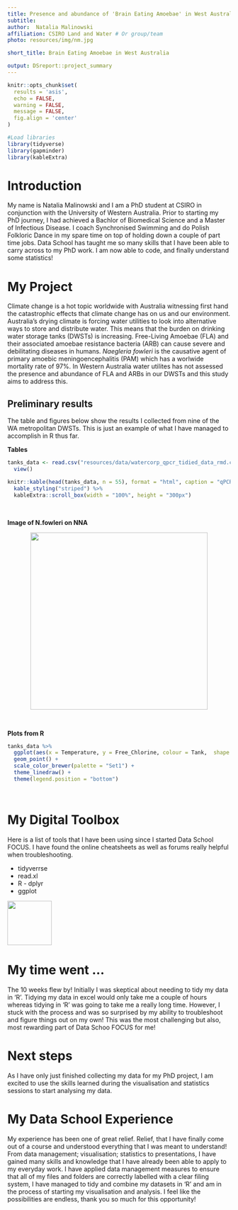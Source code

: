 ```yaml
---
title: Presence and abundance of 'Brain Eating Amoebae' in West Australian drinking water storage tanks
subtitle: 
author:  Natalia Malinowski 
affiliation: CSIRO Land and Water # Or group/team
photo: resources/img/nm.jpg

short_title: Brain Eating Amoebae in West Australia

output: DSreport::project_summary
---
```

```r
knitr::opts_chunk$set(
  results = 'asis',
  echo = FALSE,
  warning = FALSE,
  message = FALSE,
  fig.align = 'center'
)

#Load libraries
library(tidyverse)
library(gapminder)
library(kableExtra)
```


# Introduction

My name is Natalia Malinowski and I am a PhD student at CSIRO in conjunction with the University of Western Australia. Prior to starting my PhD journey, I had achieved a Bachlor of Biomedical Science and a Master of Infectious Disease. I coach Synchronised Swimming and do Polish Folkloric Dance in my spare time on top of holding down a couple of part time jobs. Data School has taught me so many skills that I have been able to carry across to my PhD work. I am now able to code, and finally understand some statistics! 

# My Project

Climate change is a hot topic worldwide with Australia witnessing first hand the catastrophic effects that climate change has on us and our environment. Australia's drying climate is forcing water utilities to look into alternative ways to store and distribute water. This means that the burden on drinking water storage tanks (DWSTs) is increasing. Free-Living Amoebae (FLA) and their associated amoebae resistance bacteria (ARB) can cause severe and debilitating diseases in humans. *Naegleria fowleri* is the causative agent of primary amoebic meningoencephalitis (PAM) which has a worlwide mortality rate of 97%. In Western Australia water utilites has not assessed the presence and abundance of FLA and ARBs in our DWSTs and this study aims to address this. 


## Preliminary results

The table and figures below show the results I collected from nine of the WA metropolitan DWSTs. This is just an example of what I have managed to accomplish in R thus far.  


**Tables**
```r

tanks_data <- read.csv("resources/data/watercorp_qpcr_tidied_data_rmd.csv") %>% 
  view()

knitr::kable(head(tanks_data, n = 55), format = "html", caption = "qPCR detections of FLA and ARB in a WA metropolitan DWST") %>% 
  kable_styling("striped") %>% 
  kableExtra::scroll_box(width = "100%", height = "300px")
```

&nbsp;


**Image of N.fowleri on NNA**

<center>
![](resources/img/nf.png){width=400px}

</center>

&nbsp;


**Plots from R**
```r
tanks_data %>% 
  ggplot(aes(x = Temperature, y = Free_Chlorine, colour = Tank,  shape = Naegleria_spp)) +
  geom_point() +
  scale_color_brewer(palette = "Set1") +
  theme_linedraw() +
  theme(legend.position = "bottom")




```


# My Digital Toolbox

Here is a list of tools that I have been using since I started Data School FOCUS. I have found the online cheatsheets  as well as forums really helpful when troubleshooting. 


* tidyverrse
* read.xl
* R - dplyr
* ggplot


![](https://raw.githubusercontent.com/tidyverse/ggplot2/master/man/figures/logo.png){.pull-right width=100px}


# My time went ...

The 10 weeks flew by! 
Initially I was skeptical about needing to tidy my data in 'R'. Tidying my data in excel would only take me a couple of hours whereas tidying in 'R' was going to take me a really long time. However, I stuck with the process and was so surprised by my ability to troubleshoot and figure things out on my own! This was the most challenging but also, most rewarding part of Data Schoo FOCUS for me! 


# Next steps

As I have only just finished collecting my data for my PhD project, I am excited to use the skills learned during the visualisation and statistics sessions to start analysing my data. 


# My Data School Experience

My experience has been one of great relief. Relief, that I have finally come out of a course and understood everything that I was meant to understand! From data management; visualisation; statistics to presentations, I have gained many skills and knowledge that I have already been able to apply to my everyday work. I have applied data management measures to ensure that all of my files and folders are correctly labelled with a clear filing system, I have managed to tidy and combine my datasets in ‘R’ and am in the process of starting my visualisation and analysis. 
I feel like the possibilities are endless, thank you so much for this opportunity!

